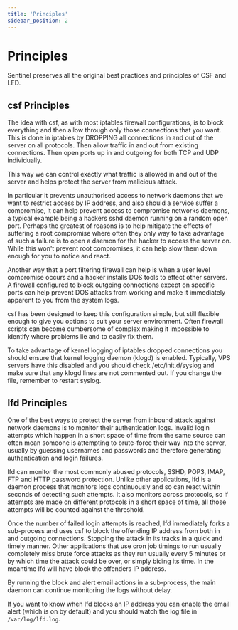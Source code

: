 ```yaml
---
title: 'Principles'
sidebar_position: 2
---
```


# Principles

Sentinel preserves all the original best practices and principles of CSF and LFD.

## csf Principles

The idea with csf, as with most iptables firewall configurations, is to block everything and then allow through only those connections that you want. This is
done in iptables by DROPPING all connections in and out of the server on all protocols. Then allow traffic in and out from existing connections. Then open ports up in and outgoing for both TCP and UDP individually.

This way we can control exactly what traffic is allowed in and out of the server and helps protect the server from malicious attack.

In particular it prevents unauthorised access to network daemons that we want to restrict access by IP address, and also should a service suffer a compromise, it can help prevent access to compromise networks daemons, a typical example being a hackers sshd daemon running on a random open port. Perhaps the greatest of reasons is to help mitigate the effects of suffering a root compromise where often they only way to take advantage of such a failure is to open a daemon for the hacker to access the server on. While this won't prevent root compromises, it can help slow them down enough for you to notice and react.

Another way that a port filtering firewall can help is when a user level  compromise occurs and a hacker installs DOS tools to effect other servers. A firewall configured to block outgoing connections except on specific ports can help prevent DOS attacks from working and make it immediately apparent to you from the system logs.

csf has been designed to keep this configuration simple, but still flexible  enough to give you options to suit your server environment. Often firewall scripts can become cumbersome of complex making it impossible to identify where
problems lie and to easily fix them.

To take advantage of kernel logging of iptables dropped connections you should ensure that kernel logging daemon (klogd) is enabled. Typically, VPS servers have this disabled and you should check /etc/init.d/syslog and make sure that any klogd lines are not commented out. If you change the file, remember to
restart syslog.

## lfd Principles

One of the best ways to protect the server from inbound attack against network  daemons is to monitor their authentication logs. Invalid login attempts which happen in a short space of time from the same source can often mean someone is attempting to brute-force their way into the server, usually by guessing usernames and passwords and therefore generating authentication and login  failures.

lfd can monitor the most commonly abused protocols, SSHD, POP3, IMAP, FTP and HTTP password protection. Unlike other applications, lfd is a daemon process that monitors logs continuously and so can react within seconds of detecting such attempts. It also monitors across protocols, so if attempts are made on different protocols in a short space of time, all those attempts will be counted against the threshold.

Once the number of failed login attempts is reached, lfd immediately forks a sub-process and uses csf to block the offending IP address from both in and outgoing connections. Stopping the attack in its tracks in a quick and timely manner. Other applications that use cron job timings to run usually completely miss brute force attacks as they run usually every 5 minutes or by which time the attack could be over, or simply biding its time. In the meantime lfd will have block the offenders IP address.

By running the block and alert email actions in a sub-process, the main daemon can continue monitoring the logs without delay.

If you want to know when lfd blocks an IP address you can enable the email alert (which is on by default) and you should watch the log file in `/var/log/lfd.log`.

